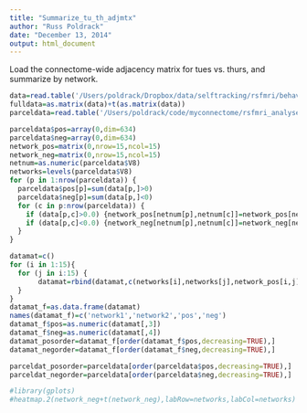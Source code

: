 ```yaml
---
title: "Summarize_tu_th_adjmtx"
author: "Russ Poldrack"
date: "December 13, 2014"
output: html_document
---
```


Load the connectome-wide adjacency matrix for tues vs. thurs, and summarize by network.

```r
data=read.table('/Users/poldrack/Dropbox/data/selftracking/rsfmri/behav_adjmtx/tu_th_adjmtx.txt')
fulldata=as.matrix(data)+t(as.matrix(data))
parceldata=read.table('/Users/poldrack/code/myconnectome/rsfmri_analyses/parcel_data.txt')
```

```r
parceldata$pos=array(0,dim=634)
parceldata$neg=array(0,dim=634)
network_pos=matrix(0,nrow=15,ncol=15)
network_neg=matrix(0,nrow=15,ncol=15)
netnum=as.numeric(parceldata$V8)
networks=levels(parceldata$V8)
for (p in 1:nrow(parceldata)) {
  parceldata$pos[p]=sum(data[p,]>0)
  parceldata$neg[p]=sum(data[p,]<0)
  for (c in p:nrow(parceldata)) {
    if (data[p,c]>0.0) {network_pos[netnum[p],netnum[c]]=network_pos[netnum[p],netnum[c]]+1}
    if (data[p,c]<0.0) {network_neg[netnum[p],netnum[c]]=network_neg[netnum[p],netnum[c]]+1}
  }
}

```

```r
datamat=c()
for (i in 1:15){
  for (j in i:15) {
       datamat=rbind(datamat,c(networks[i],networks[j],network_pos[i,j],network_neg[i,j]))   
  }
}
datamat_f=as.data.frame(datamat)
names(datamat_f)=c('network1','network2','pos','neg')
datamat_f$pos=as.numeric(datamat[,3])
datamat_f$neg=as.numeric(datamat[,4])
datamat_posorder=datamat_f[order(datamat_f$pos,decreasing=TRUE),]
datamat_negorder=datamat_f[order(datamat_f$neg,decreasing=TRUE),]

parceldat_posorder=parceldata[order(parceldata$pos,decreasing=TRUE),]
parceldat_negorder=parceldata[order(parceldata$neg,decreasing=TRUE),]

#library(gplots)
#heatmap.2(network_neg+t(network_neg),labRow=networks,labCol=networks)
```